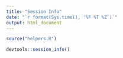 ```yaml
---
title: "Session Info"
date: "`r format(Sys.time(), '%F %T %Z')`"
output: html_document
---
```


```r
source("helpers.R")

devtools::session_info()
```


